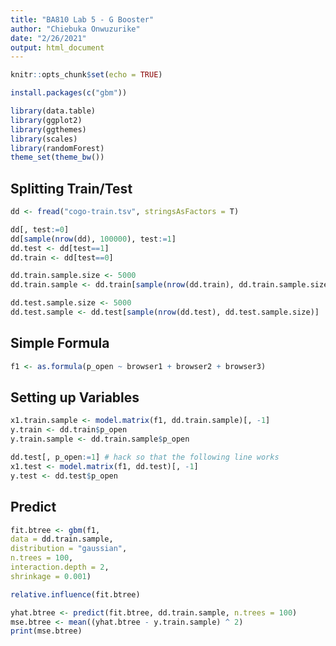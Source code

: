 ```yaml
---
title: "BA810 Lab 5 - G Booster"
author: "Chiebuka Onwuzurike"
date: "2/26/2021"
output: html_document
---
```


```r
knitr::opts_chunk$set(echo = TRUE)
```


```r
install.packages(c("gbm"))
```

```r
library(data.table)
library(ggplot2)
library(ggthemes)
library(scales)
library(randomForest)
theme_set(theme_bw())
```

## Splitting Train/Test
```r
dd <- fread("cogo-train.tsv", stringsAsFactors = T)
```

```r
dd[, test:=0]
dd[sample(nrow(dd), 100000), test:=1] 
dd.test <- dd[test==1]
dd.train <- dd[test==0]

dd.train.sample.size <- 5000
dd.train.sample <- dd.train[sample(nrow(dd.train), dd.train.sample.size)]

dd.test.sample.size <- 5000
dd.test.sample <- dd.test[sample(nrow(dd.test), dd.test.sample.size)]
```

## Simple Formula
```r
f1 <- as.formula(p_open ~ browser1 + browser2 + browser3)
```

## Setting up Variables
```r
x1.train.sample <- model.matrix(f1, dd.train.sample)[, -1]
y.train <- dd.train$p_open
y.train.sample <- dd.train.sample$p_open
```

```r
dd.test[, p_open:=1] # hack so that the following line works
x1.test <- model.matrix(f1, dd.test)[, -1]
y.test <- dd.test$p_open
```
## Predict
```r
fit.btree <- gbm(f1,
data = dd.train.sample,
distribution = "gaussian",
n.trees = 100,
interaction.depth = 2,
shrinkage = 0.001)

```

```r
relative.influence(fit.btree)
```

```r
yhat.btree <- predict(fit.btree, dd.train.sample, n.trees = 100)
mse.btree <- mean((yhat.btree - y.train.sample) ^ 2)
print(mse.btree)
```
